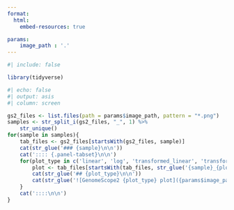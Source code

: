 ```yaml
---
format:
  html:
    embed-resources: true

params:
    image_path : '.'
---
```


```r
#| include: false

library(tidyverse)
```

```r
#| echo: false
#| output: asis
#| column: screen

gs2_files <- list.files(path = params$image_path, pattern = "*.png")
samples <- str_split_i(gs2_files, "_", 1) %>% 
    str_unique()
for(sample in samples){
    tab_files <- gs2_files[startsWith(gs2_files, sample)]
    cat(str_glue('### {sample}\n\n'))
    cat(':::: {.panel-tabset}\n\n')
    for(plot_type in c('linear', 'log', 'transformed_linear', 'transformed_log')){
        plot <- tab_files[startsWith(tab_files, str_glue('{sample}_{plot_type}'))]
        cat(str_glue('## {plot_type}\n\n'))
        cat(str_glue('![GenomeScope2 {plot_type} plot]({params$image_path}/{plot})\n\n\n'))
    }
    cat('::::\n\n')
}
```